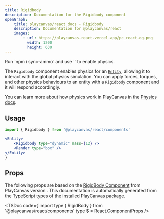 ```yaml
---
title: Rigidbody
description: Documentation for the Rigidbody component
openGraph:
    title: playcanvas/react docs - Rigidbody
    description: Documentation for @playcanvas/react
    images:
        - url: https://playcanvas-react.vercel.app/pc_react-og.png
          width: 1200
          height: 630
---
```



<Callout type="info" emoji="️💡">
  Run `npm i sync-ammo` and use `<Application usePhysics/>` to enable physics.
</Callout>

The `Rigidbody` component enables physics for an [`Entity`](/docs/api/entity), allowing it to interact with the global physics simulation. You can apply forces, torques, and other physics behaviours to an entity with a `Rigidbody` component and it will respond accordingly.

You can learn more about how physics work in PlayCanvas in the [Physics docs](https://developer.playcanvas.com/user-manual/physics/).

## Usage

```jsx
import { Rigidbody } from '@playcanvas/react/components'

<Entity>
    <Rigidbody type="dynamic" mass={12} />
    <Render type="box" />
</Entity>
}
```

## Props

The following props are based on the [RigidBody Component](https://api.playcanvas.com/engine/classes/RenderComponent.html) from PlayCanvas version **<PcVersion />**. This documentation is automatically generated from the TypeScript types of the installed PlayCanvas package.

<TSDoc
  code={`import type { RigidBody } from '@playcanvas/react/components'
type $ = React.ComponentProps<typeof RigidBody>
/>
